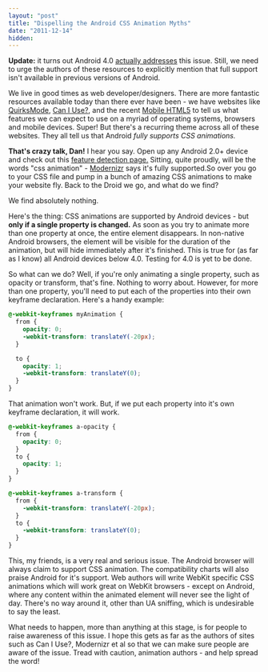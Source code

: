 ```yaml
---
layout: "post"
title: "Dispelling the Android CSS Animation Myths"
date: "2011-12-14"
hidden:
---
```


**Update:** it turns out Android 4.0
[actually addresses](http://yfrog.com/h346935364p) this issue. Still, we need to
urge the authors of these resources to explicitly mention that full support
isn't available in previous versions of Android.

We live in good times as web developer/designers. There are more fantastic
resources available today than there ever have been - we have websites like
[QuirksMode](http://www.quirksmode.org/), [Can I Use?](http://caniuse.com/), and
the recent [Mobile HTML5](http://mobilehtml5.org/) to tell us what features we
can expect to use on a myriad of operating systems, browsers and mobile devices.
Super! But there's a recurring theme across all of these websites. They all tell
us that Android _fully supports CSS animations._

**That's crazy talk, Dan!** I hear you say. Open up any Android 2.0+ device and
check out this [feature detection page.](http://daneden.me/labs/featuretest/)
Sitting, quite proudly, will be the words "css animation" -
[Modernizr](http://modernizr.com) says it's fully supported.So over you go to
your CSS file and pump in a bunch of amazing CSS animations to make your website
fly. Back to the Droid we go, and what do we find?

We find absolutely nothing.

Here's the thing: CSS animations are supported by Android devices - but **only
if a single property is changed.** As soon as you try to animate more than one
property at once, the entire element disappears. In non-native Android browsers,
the element will be visible for the duration of the animation, but will hide
immediately after it's finished. This is true for (as far as I know) all Android
devices below 4.0. Testing for 4.0 is yet to be done.

So what can we do? Well, if you're only animating a single property, such as
opacity or transform, that's fine. Nothing to worry about. However, for more
than one property, you'll need to put each of the properties into their own
keyframe declaration. Here's a handy example:

```css
@-webkit-keyframes myAnimation {
  from {
    opacity: 0;
    -webkit-transform: translateY(-20px);
  }

  to {
    opacity: 1;
    -webkit-transform: translateY(0);
  }
}
```

That animation won't work. But, if we put each property into it's own keyframe
declaration, it will work.

```css
@-webkit-keyframes a-opacity {
  from {
    opacity: 0;
  }
  to {
    opacity: 1;
  }
}

@-webkit-keyframes a-transform {
  from {
    -webkit-transform: translateY(-20px);
  }
  to {
    -webkit-transform: translateY(0);
  }
}
```

This, my friends, is a very real and serious issue. The Android browser will
always claim to support CSS animation. The compatibility charts will also praise
Android for it's support. Web authors will write WebKit specific CSS animations
which will work great on WebKit browsers - except on Android, where any content
within the animated element will never see the light of day. There's no way
around it, other than UA sniffing, which is undesirable to say the least.

What needs to happen, more than anything at this stage, is for people to raise
awareness of this issue. I hope this gets as far as the authors of sites such as
Can I Use?, Modernizr et al so that we can make sure people are aware of the
issue. Tread with caution, animation authors - and help spread the word!
